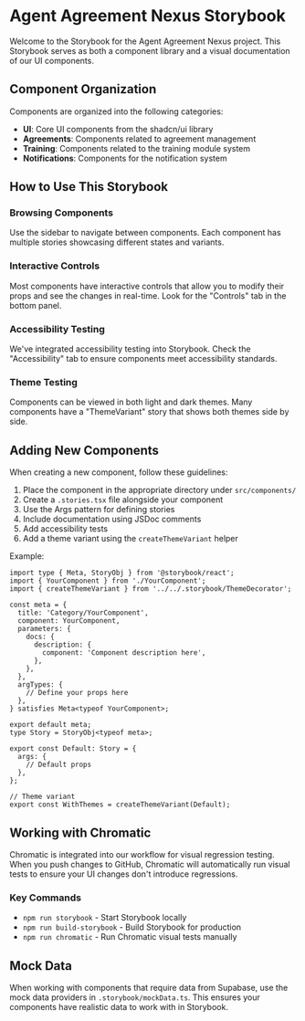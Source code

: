 
<Meta title="Documentation/Introduction" />

# Agent Agreement Nexus Storybook

Welcome to the Storybook for the Agent Agreement Nexus project. This Storybook serves as both a component library and a visual documentation of our UI components.

## Component Organization

Components are organized into the following categories:

- **UI**: Core UI components from the shadcn/ui library
- **Agreements**: Components related to agreement management
- **Training**: Components related to the training module system
- **Notifications**: Components for the notification system

## How to Use This Storybook

### Browsing Components

Use the sidebar to navigate between components. Each component has multiple stories showcasing different states and variants.

### Interactive Controls

Most components have interactive controls that allow you to modify their props and see the changes in real-time. Look for the "Controls" tab in the bottom panel.

### Accessibility Testing

We've integrated accessibility testing into Storybook. Check the "Accessibility" tab to ensure components meet accessibility standards.

### Theme Testing

Components can be viewed in both light and dark themes. Many components have a "ThemeVariant" story that shows both themes side by side.

## Adding New Components

When creating a new component, follow these guidelines:

1. Place the component in the appropriate directory under `src/components/`
2. Create a `.stories.tsx` file alongside your component
3. Use the Args pattern for defining stories
4. Include documentation using JSDoc comments
5. Add accessibility tests
6. Add a theme variant using the `createThemeVariant` helper

Example:

```tsx
import type { Meta, StoryObj } from '@storybook/react';
import { YourComponent } from './YourComponent';
import { createThemeVariant } from '../../.storybook/ThemeDecorator';

const meta = {
  title: 'Category/YourComponent',
  component: YourComponent,
  parameters: {
    docs: {
      description: {
        component: 'Component description here',
      },
    },
  },
  argTypes: {
    // Define your props here
  },
} satisfies Meta<typeof YourComponent>;

export default meta;
type Story = StoryObj<typeof meta>;

export const Default: Story = {
  args: {
    // Default props
  },
};

// Theme variant
export const WithThemes = createThemeVariant(Default);
```

## Working with Chromatic

Chromatic is integrated into our workflow for visual regression testing. When you push changes to GitHub, Chromatic will automatically run visual tests to ensure your UI changes don't introduce regressions.

### Key Commands

- `npm run storybook` - Start Storybook locally
- `npm run build-storybook` - Build Storybook for production
- `npm run chromatic` - Run Chromatic visual tests manually

## Mock Data

When working with components that require data from Supabase, use the mock data providers in `.storybook/mockData.ts`. This ensures your components have realistic data to work with in Storybook.
